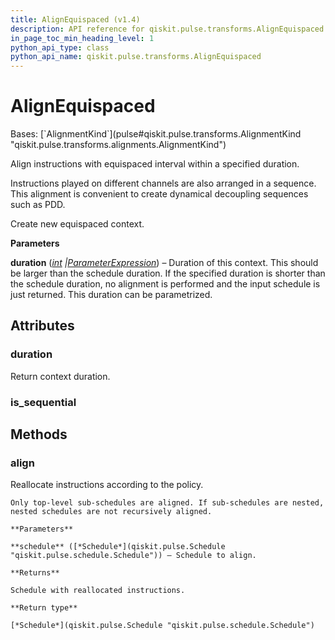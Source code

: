 ```yaml
---
title: AlignEquispaced (v1.4)
description: API reference for qiskit.pulse.transforms.AlignEquispaced in qiskit v1.4
in_page_toc_min_heading_level: 1
python_api_type: class
python_api_name: qiskit.pulse.transforms.AlignEquispaced
---
```


# AlignEquispaced

<Class id="qiskit.pulse.transforms.AlignEquispaced" isDedicatedPage={true} github="https://github.com/Qiskit/qiskit/tree/stable/1.4/qiskit/pulse/transforms/alignments.py#L259-L325" signature="qiskit.pulse.transforms.AlignEquispaced(duration)" modifiers="class">
  Bases: [`AlignmentKind`](pulse#qiskit.pulse.transforms.AlignmentKind "qiskit.pulse.transforms.alignments.AlignmentKind")

  Align instructions with equispaced interval within a specified duration.

  Instructions played on different channels are also arranged in a sequence. This alignment is convenient to create dynamical decoupling sequences such as PDD.

  Create new equispaced context.

  **Parameters**

  **duration** ([*int*](https://docs.python.org/3/library/functions.html#int "(in Python v3.14)")  *|*[*ParameterExpression*](qiskit.circuit.ParameterExpression "qiskit.circuit.ParameterExpression")) – Duration of this context. This should be larger than the schedule duration. If the specified duration is shorter than the schedule duration, no alignment is performed and the input schedule is just returned. This duration can be parametrized.

  ## Attributes

  ### duration

  <Attribute id="qiskit.pulse.transforms.AlignEquispaced.duration">
    Return context duration.
  </Attribute>

  ### is\_sequential

  <Attribute id="qiskit.pulse.transforms.AlignEquispaced.is_sequential" />

  ## Methods

  ### align

  <Function id="qiskit.pulse.transforms.AlignEquispaced.align" github="https://github.com/Qiskit/qiskit/tree/stable/1.4/qiskit/pulse/transforms/alignments.py#L286-L325" signature="align(schedule)">
    Reallocate instructions according to the policy.

    Only top-level sub-schedules are aligned. If sub-schedules are nested, nested schedules are not recursively aligned.

    **Parameters**

    **schedule** ([*Schedule*](qiskit.pulse.Schedule "qiskit.pulse.schedule.Schedule")) – Schedule to align.

    **Returns**

    Schedule with reallocated instructions.

    **Return type**

    [*Schedule*](qiskit.pulse.Schedule "qiskit.pulse.schedule.Schedule")
  </Function>
</Class>

